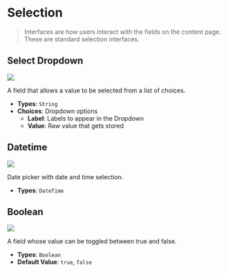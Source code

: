 # Selection

> Interfaces are how users interact with the fields on the content page. These are standard selection interfaces.

## Select Dropdown

<p class="nx-mt-6 nx-leading-7 first:nx-mt-0">
  <img
    src="https://cdn.collections.dev/docs/dropdown.png"
    style={{ boxShadow: '0 0 6px #17294033', borderRadius: '4px' }}
  />
</p>

A field that allows a value to be selected from a list of choices.

- **Types**: `String`
- **Choices**: Dropdown options
  - **Label**: Labels to appear in the Dropdown
  - **Value**: Raw value that gets stored

## Datetime

<p class="nx-mt-6 nx-leading-7 first:nx-mt-0">
  <img
    src="https://cdn.collections.dev/docs/datetime.png"
    style={{ boxShadow: '0 0 6px #17294033', borderRadius: '4px' }}
  />
</p>

Date picker with date and time selection.

- **Types**: `DateTime`

## Boolean

<p class="nx-mt-6 nx-leading-7 first:nx-mt-0">
  <img
    src="https://cdn.collections.dev/docs/bool.png"
    style={{ boxShadow: '0 0 6px #17294033', borderRadius: '4px' }}
  />
</p>

A field whose value can be toggled between true and false.

- **Types**: `Boolean`
- **Default Value**: `true`, `false`

